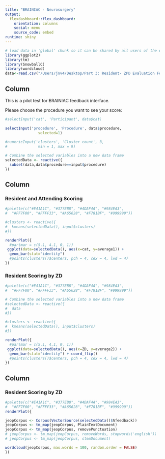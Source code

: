 ```yaml
---
title: "BRAINIAC - Neurosurgery"
output: 
  flexdashboard::flex_dashboard:
    orientation: columns
    social: menu
    source_code: embed
runtime: shiny
---
```


```r
# load data in 'global' chunk so it can be shared by all users of the dashboard
library(ggplot2)
library(tm)
library(SnowballC)
library(wordcloud)
data<-read.csv("/Users/jnv4/Desktop/Part 3: Resident- ZPD Evaluation Form - with Attending Feedback_December 10, 2016_14.13.csv")
```

Column {.sidebar}
-----------------------------------------------------------------------

This is a pilot test for BRAINIAC feedback interface.

Please choose the procedure you want to see your score:

```r
#selectInput('cat', 'Participant', data$cat)
    
selectInput('procedure', 'Procedure', data$procedure,
               selected=1)
    
#numericInput('clusters', 'Cluster count', 3,
#              min = 1, max = 9)

# Combine the selected variables into a new data frame
selectedData <- reactive({
  subset(data,data$procedure==input$procedure)
})

```

Column
-----------------------------------------------------------------------

### Resident and Attending Scoring

```r
#palette(c("#E41A1C", "#377EB8", "#4DAF4A", "#984EA3",
#  "#FF7F00", "#FFFF33", "#A65628", "#F781BF", "#999999"))

#clusters <- reactive({
#  kmeans(selectedData(), input$clusters)
#})

renderPlot({
  #par(mar = c(5.1, 4.1, 0, 1))
 ggplot(data=selectedData(), aes(x=cat, y=average1)) +
  geom_bar(stat="identity")
  #points(clusters()$centers, pch = 4, cex = 4, lwd = 4)
})
```

### Resident Scoring by ZD

```r
#palette(c("#E41A1C", "#377EB8", "#4DAF4A", "#984EA3",
#  "#FF7F00", "#FFFF33", "#A65628", "#F781BF", "#999999"))

# Combine the selected variables into a new data frame
#selectedData <- reactive({
#  data
#})

#clusters <- reactive({
#  kmeans(selectedData(), input$clusters)
#})

renderPlot({
  #par(mar = c(5.1, 4.1, 0, 1))
 ggplot(data=selectedData(), aes(x=ZD, y=average2)) +
  geom_bar(stat="identity") + coord_flip()
  #points(clusters()$centers, pch = 4, cex = 4, lwd = 4)
})
```

<!-- Column -->
<!-- ----------------------------------------------------------------------- -->

<!-- ```{r} -->
<!-- renderTable({ -->
<!--   selectedData() -->
<!-- }) -->
<!-- ``` -->

Column
-----------------------------------------------------------------------

### Resident Scoring by ZD

```r
#palette(c("#E41A1C", "#377EB8", "#4DAF4A", "#984EA3",
#  "#FF7F00", "#FFFF33", "#A65628", "#F781BF", "#999999"))
renderPlot({

jeopCorpus <- Corpus(VectorSource(selectedData()$Afeedback))
jeopCorpus <- tm_map(jeopCorpus, PlainTextDocument)
jeopCorpus <- tm_map(jeopCorpus, removePunctuation)
# jeopCorpus <- tm_map(jeopCorpus, removeWords, stopwords('english'))
# jeopCorpus <- tm_map(jeopCorpus, stemDocument)

wordcloud(jeopCorpus, max.words = 100, random.order = FALSE)
})
```
